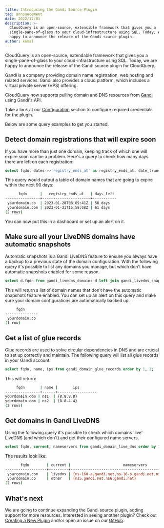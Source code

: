 ```yaml
---
title: Introducing the Gandi Source Plugin
tag: announcement
date: 2022/12/01
description: >-
  CloudQuery is an open-source, extensible framework that gives you a
  single-pane-of-glass to your cloud-infrastructure using SQL. Today, we are
  happy to announce the release of the Gandi source plugin.
author: kemal
---
```



<BlogHeader/>

CloudQuery is an open-source, extendable framework that gives you a single-pane-of-glass to your cloud-infrastructure using SQL. Today, we are happy to announce the release of the Gandi source plugin for CloudQuery.

Gandi is a company providing domain name registration, web hosting and related services. Gandi also provides a cloud platform, which includes a virtual private server (VPS) offering.

CloudQuery now supports pulling domain and DNS resources from [Gandi](https://gandi.net/) using Gandi's API.

Take a look at our [Configuration](/docs/plugins/sources/gandi/configuration) section to configure required credentials for the plugin.

Below are some query examples to get you started.

## Detect domain registrations that will expire soon

If you have more than just one domain, keeping track of which one will expire soon can be a problem. Here's a query to check how many days there are left on each registration:

```sql
select fqdn, dates->>'registry_ends_at' as registry_ends_at, date_trunc('day', (dates->>'registry_ends_at')::timestamp - current_timestamp) as days_left from gandi_domains where ((dates->>'registry_ends_at')::timestamp - interval '90 day') < current_timestamp order by 1;
```

This query would output a table of domain names that are going to expire within the next 90 days:

```bash
      fqdn      |   registry_ends_at   | days_left
----------------+----------------------+-----------
 yourdomain.co  | 2023-01-28T08:09:41Z | 58 days
 yourdomain.com | 2023-01-31T15:58:08Z | 61 days
(2 rows)
```

You can now put this in a dashboard or set up an alert on it.

## Make sure all your LiveDNS domains have automatic snapshots

Automatic snapshots is a Gandi LiveDNS feature to ensure you always have a backup to a previous state of the domain configuration. With the following query it's possible to list any domains you manage, but which don't have automatic snapshots enabled for some reason.

```sql
select d.fqdn from gandi_livedns_domains d left join gandi_livedns_snapshots s on s.fqdn=d.fqdn and s.automatic where s.fqdn is null;
```

This will return a list of domain names that don't have the automatic snapshots feature enabled. You can set up an alert on this query and make sure your domain configurations are automatically backed up.

```bash
     fqdn
---------------
 yourdomain.co
(1 row)
```


## Get a list of glue records

Glue records are used to solve circular dependencies in DNS and are crucial to set up correctly and maintain. The following query will list all glue records in your Gandi account.

```sql
select fqdn, name, ips from gandi_domain_glue_records order by 1, 2;
```

This will return:

```bash
     fqdn       | name |       ips
----------------+------+------------------
yourdomain.com | ns1  | {8.8.8.8}
yourdomain.com | ns2  | {8.8.4.4}
(2 rows)
```

## Get domains in Gandi LiveDNS

Using the following query it's possible to check which domains 'live' LiveDNS (and which don't) and get their configured name servers.

```sql
select fqdn, current, nameservers from gandi_domain_live_dns order by 1;
```

The results look like:

```bash
       fqdn        | current |                        nameservers
-------------------+---------+------------------------------------------------------------
 yourcomain.com    | livedns | {ns-168-a.gandi.net,ns-16-b.gandi.net,ns-53-c.gandi.net}
 yourdomain.co     | other   | {ns5.gandi.net,ns6.gandi.net}
(2 rows)
```

## What's next

We are going to continue expanding the Gandi source plugin, adding support for more resources. Interested in seeing another plugin? Check out [Creating a New Plugin](/docs/developers/creating-new-plugin) and/or open an issue on our [GitHub](https://github.com/cloudquery/cloudquery).

